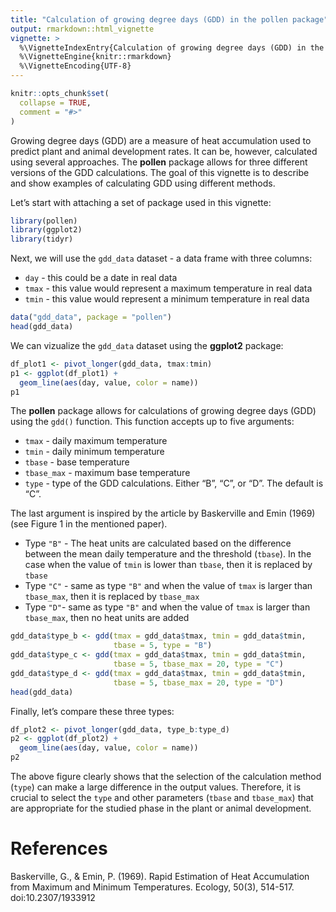 ```yaml
---
title: "Calculation of growing degree days (GDD) in the pollen package"
output: rmarkdown::html_vignette
vignette: >
  %\VignetteIndexEntry{Calculation of growing degree days (GDD) in the pollen package}
  %\VignetteEngine{knitr::rmarkdown}
  %\VignetteEncoding{UTF-8}
---
```


```r
knitr::opts_chunk$set(
  collapse = TRUE,
  comment = "#>"
)
```

Growing degree days (GDD) are a measure of heat accumulation used to predict plant and animal development rates.
It can be, however, calculated using several approaches.
The **pollen** package allows for three different versions of the GDD calculations.
The goal of this vignette is to describe and show examples of calculating GDD using different methods.

Let's start with attaching a set of package used in this vignette:

```r
library(pollen)
library(ggplot2)
library(tidyr)
```

Next, we will use the `gdd_data` dataset - a data frame with three columns:

- `day` - this could be a date in real data
- `tmax` - this value would represent a maximum temperature in real data
- `tmin` - this value would represent a minimum temperature in real data

```r
data("gdd_data", package = "pollen")
head(gdd_data)
```

We can vizualize the `gdd_data` dataset using the **ggplot2** package:

```r
df_plot1 <- pivot_longer(gdd_data, tmax:tmin)
p1 <- ggplot(df_plot1) +
  geom_line(aes(day, value, color = name))
p1
```

The **pollen** package allows for calculations of growing degree days (GDD) using the `gdd()` function. 
This function accepts up to five arguments:

- `tmax` - daily maximum temperature
- `tmin` - daily minimum temperature
- `tbase` - base temperature
- `tbase_max` - maximum base temperature
- `type` - type of the GDD calculations. 
Either "B", "C", or "D". 
The default is "C".

The last argument is inspired by the article by Baskerville and Emin (1969) (see Figure 1 in the mentioned paper).

- Type `"B"` - The heat units are calculated based on the difference between the mean daily temperature and the threshold (`tbase`). 
In the case when the value of `tmin` is lower than `tbase`, then it is replaced by `tbase`
- Type `"C"` - same as type `"B"` and when the value of `tmax` is larger than `tbase_max`, then it is replaced by `tbase_max`
- Type `"D"`- same as type `"B"` and when the value of `tmax` is larger than `tbase_max`, then no heat units are added

```r
gdd_data$type_b <- gdd(tmax = gdd_data$tmax, tmin = gdd_data$tmin, 
                       tbase = 5, type = "B")
gdd_data$type_c <- gdd(tmax = gdd_data$tmax, tmin = gdd_data$tmin, 
                       tbase = 5, tbase_max = 20, type = "C")
gdd_data$type_d <- gdd(tmax = gdd_data$tmax, tmin = gdd_data$tmin, 
                       tbase = 5, tbase_max = 20, type = "D")
head(gdd_data)
```

Finally, let's compare these three types:

```r
df_plot2 <- pivot_longer(gdd_data, type_b:type_d)
p2 <- ggplot(df_plot2) +
  geom_line(aes(day, value, color = name))
p2
```

The above figure clearly shows that the selection of the calculation method (`type`) can make a large difference in the output values.
Therefore, it is crucial to select the `type` and other parameters (`tbase` and `tbase_max`) that are appropriate for the studied phase in the plant or animal development. 

# References

Baskerville, G., & Emin, P. (1969). Rapid Estimation of Heat Accumulation from Maximum and Minimum Temperatures. Ecology, 50(3), 514-517. doi:10.2307/1933912
